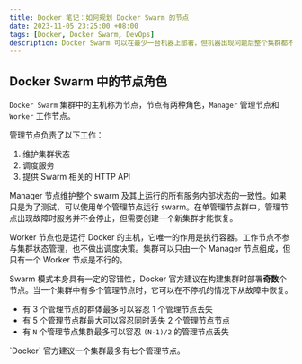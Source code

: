 ```yaml
---
title: Docker 笔记：如何规划 Docker Swarm 的节点
date: 2023-11-05 23:25:00 +08:00
tags: [Docker, Docker Swarm, DevOps]
description: Docker Swarm 可以在最少一台机器上部署，但机器出现问题后整个集群都不再可用，那如何规划集群中的节点更加合理呢？
---
```



## Docker Swarm 中的节点角色

`Docker Swarm` 集群中的主机称为节点，节点有两种角色，`Manager` 管理节点和 `Worker` 工作节点。

管理节点负责了以下工作：

1. 维护集群状态
2. 调度服务
3. 提供 Swarm 相关的 HTTP API

Manager 节点维护整个 swarm 及其上运行的所有服务内部状态的一致性。如果只是为了测试，可以使用单个管理节点运行 swarm。在单管理节点群中，管理节点出现故障时服务并不会停止，但需要创建一个新集群才能恢复。

Worker 节点也是运行 Docker 的主机，它唯一的作用是执行容器。工作节点不参与集群状态管理，也不做出调度决策。集群可以只由一个 Manager 节点组成，但只有一个 Worker 节点是不行的。

Swarm 模式本身具有一定的容错性，Docker 官方建议在构建集群时部署**奇数**个节点。当一个集群中有多个管理节点时，它可以在不停机的情况下从故障中恢复。

- 有 3 个管理节点的群体最多可以容忍 1 个管理节点丢失
- 有 5 个管理节点群最大可以容忍同时丢失 2 个管理节点节点
- 有 `N` 个管理节点集群最多可以容忍 `(N-1)/2` 的管理节点丢失

<Note type="info">
`Docker` 官方建议一个集群最多有七个管理节点。

</Note>
